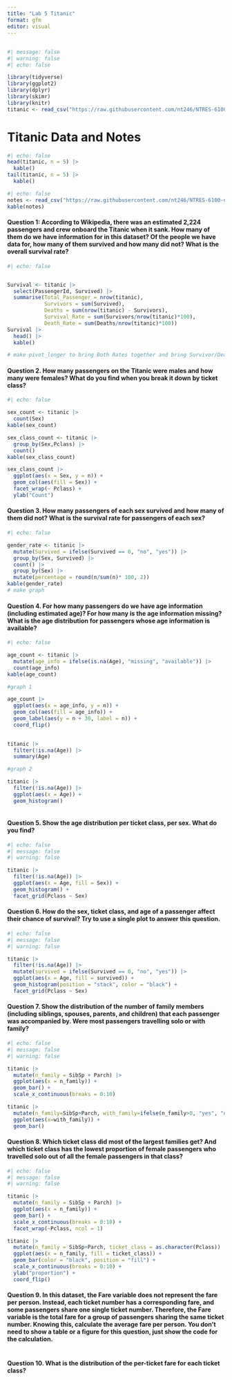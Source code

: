 ```yaml
---
title: "Lab 5 Titanic"
format: gfm
editor: visual
---
```


## 

```r
#| message: false
#| warning: false
#| echo: false

library(tidyverse)
library(ggplot2)
library(dplyr)
library(skimr)
library(knitr)
titanic <- read_csv("https://raw.githubusercontent.com/nt246/NTRES-6100-data-science/master/datasets/Titanic.csv")

```

# Titanic Data and Notes

```r
#| echo: false
head(titanic, n = 5) |>
  kable()
tail(titanic, n = 5) |> 
  kable()
```

```r
#| echo: false
notes <- read_csv("https://raw.githubusercontent.com/nt246/NTRES-6100-data-science/master/datasets/Notes.csv")
kable(notes)

```

#### **Question 1: According to Wikipedia, there was an estimated 2,224 passengers and crew onboard the Titanic when it sank. How many of them do we have information for in this dataset? Of the people we have data for, how many of them survived and how many did not? What is the overall survival rate?**

```r
#| echo: false


Survival <- titanic |> 
  select(PassengerId, Survived) |> 
  summarise(Total_Passenger = nrow(titanic),
            Survivors = sum(Survived),
            Deaths = sum(nrow(titanic) - Survivors),
            Survival_Rate = sum(Survivors/nrow(titanic)*100),
            Death_Rate = sum(Deaths/nrow(titanic)*100))
Survival |> 
  head() |> 
  kable() 

# make pivot_longer to bring Both Rates together and bring Survivor/Deaths together by Type
```

#### **Question 2. How many passengers on the Titanic were males and how many were females? What do you find when you break it down by ticket class?**

```r
#| echo: false

sex_count <- titanic |> 
  count(Sex)
kable(sex_count)

sex_class_count <- titanic |> 
  group_by(Sex,Pclass) |> 
  count()
kable(sex_class_count)

sex_class_count |> 
  ggplot(aes(x = Sex, y = n)) +
  geom_col(aes(fill = Sex)) +
  facet_wrap(~ Pclass) +
  ylab("Count")
```

#### **Question 3. How many passengers of each sex survived and how many of them did not? What is the survival rate for passengers of each sex?**

```r
#| echo: false

gender_rate <- titanic |> 
  mutate(Survived = ifelse(Survived == 0, "no", "yes")) |> 
  group_by(Sex, Survived) |> 
  count() |> 
  group_by(Sex) |> 
  mutate(percentage = round(n/sum(n)* 100, 2))
kable(gender_rate)
# make graph
```

#### **Question 4. For how many passengers do we have age information (including estimated age)? For how many is the age information missing? What is the age distribution for passengers whose age information is available?**

```r
#| echo: false

age_count <- titanic |> 
  mutate(age_info = ifelse(is.na(Age), "missing", "available")) |> 
  count(age_info)
kable(age_count)

#graph 1

age_count |> 
  ggplot(aes(x = age_info, y = n)) +
  geom_col(aes(fill = age_info)) +
  geom_label(aes(y = n + 30, label = n)) +
  coord_flip()
  

titanic |> 
  filter(!is.na(Age)) |> 
  summary(Age)

#graph 2

titanic |> 
  filter(!is.na(Age)) |> 
  ggplot(aes(x = Age)) +
  geom_histogram()
  
```

#### **Question 5. Show the age distribution per ticket class, per sex. What do you find?**

```r
#| echo: false
#| message: false
#| warning: false

titanic |> 
  filter(!is.na(Age)) |> 
  ggplot(aes(x = Age, fill = Sex)) +
  geom_histogram() +
  facet_grid(Pclass ~ Sex)
```

#### **Question 6. How do the sex, ticket class, and age of a passenger affect their chance of survival? Try to use a single plot to answer this question.**

```r
#| echo: false
#| message: false
#| warning: false

titanic |> 
  filter(!is.na(Age)) |> 
  mutate(survived = ifelse(Survived == 0, "no", "yes")) |> 
  ggplot(aes(x = Age, fill = survived)) + 
  geom_histogram(position = "stack", color = "black") + 
  facet_grid(Pclass ~ Sex)

```

#### **Question 7. Show the distribution of the number of family members (including siblings, spouses, parents, and children) that each passenger was accompanied by. Were most passengers travelling solo or with family?**

```r
#| echo: false
#| message: false
#| warning: false

titanic |>
  mutate(n_family = SibSp + Parch) |>
  ggplot(aes(x = n_family)) +
  geom_bar() +
  scale_x_continuous(breaks = 0:10)

titanic |>
  mutate(n_family=SibSp+Parch, with_family=ifelse(n_family>0, "yes", "no")) |>
  ggplot(aes(x=with_family)) +
  geom_bar()
```

#### **Question 8. Which ticket class did most of the largest families get? And which ticket class has the lowest proportion of female passengers who travelled solo out of all the female passengers in that class?**

```r
#| echo: false
#| message: false
#| warning: false

titanic |>
  mutate(n_family = SibSp + Parch) |>
  ggplot(aes(x = n_family)) +
  geom_bar() +
  scale_x_continuous(breaks = 0:10) +
  facet_wrap(~Pclass, ncol = 1)

titanic |>
  mutate(n_family = SibSp+Parch, ticket_class = as.character(Pclass)) |>
  ggplot(aes(x = n_family, fill = ticket_class)) +
  geom_bar(color = "black", position = "fill") +
  scale_x_continuous(breaks = 0:10) +
  ylab("proportion") +
  coord_flip()
```

#### **Question 9. In this dataset, the Fare variable does not represent the fare per person. Instead, each ticket number has a corresponding fare, and some passengers share one single ticket number. Therefore, the Fare variable is the total fare for a group of passengers sharing the same ticket number. Knowing this, calculate the average fare per person. You don’t need to show a table or a figure for this question, just show the code for the calculation.**

```r

```

#### **Question 10. What is the distribution of the per-ticket fare for each ticket class?**

```r

```
